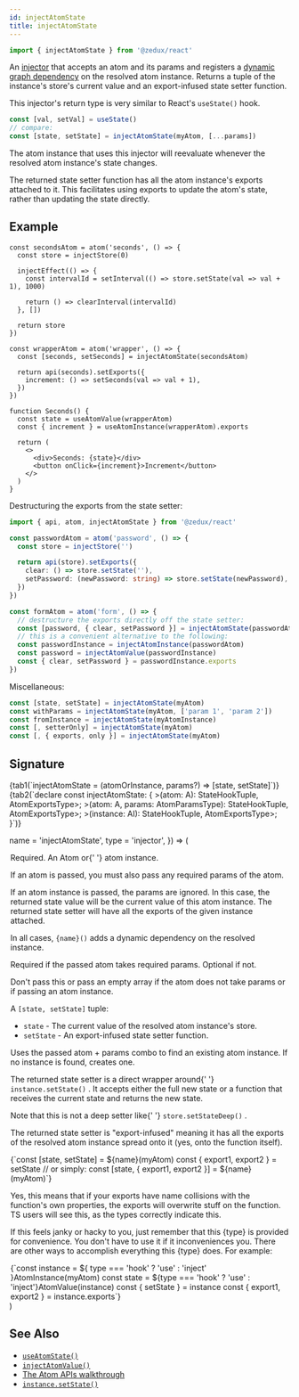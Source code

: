 ```yaml
---
id: injectAtomState
title: injectAtomState
---
```



```ts
import { injectAtomState } from '@zedux/react'
```

An [injector](../glossary#injector) that accepts an atom and its params and registers a [dynamic graph dependency](../glossary#dynamic-graph-dependency) on the resolved atom instance. Returns a tuple of the instance's store's current value and an export-infused state setter function.

This injector's return type is very similar to React's `useState()` hook.

```ts
const [val, setVal] = useState()
// compare:
const [state, setState] = injectAtomState(myAtom, [...params])
```

The atom instance that uses this injector will reevaluate whenever the resolved atom instance's state changes.

The returned state setter function has all the atom instance's exports attached to it. This facilitates using exports to update the atom's state, rather than updating the state directly.

## Example

```tsx live ecosystemId=injectAtomState/example resultVar=Seconds
const secondsAtom = atom('seconds', () => {
  const store = injectStore(0)

  injectEffect(() => {
    const intervalId = setInterval(() => store.setState(val => val + 1), 1000)

    return () => clearInterval(intervalId)
  }, [])

  return store
})

const wrapperAtom = atom('wrapper', () => {
  const [seconds, setSeconds] = injectAtomState(secondsAtom)

  return api(seconds).setExports({
    increment: () => setSeconds(val => val + 1),
  })
})

function Seconds() {
  const state = useAtomValue(wrapperAtom)
  const { increment } = useAtomInstance(wrapperAtom).exports

  return (
    <>
      <div>Seconds: {state}</div>
      <button onClick={increment}>Increment</button>
    </>
  )
}
```

Destructuring the exports from the state setter:

```ts
import { api, atom, injectAtomState } from '@zedux/react'

const passwordAtom = atom('password', () => {
  const store = injectStore('')

  return api(store).setExports({
    clear: () => store.setState(''),
    setPassword: (newPassword: string) => store.setState(newPassword),
  })
})

const formAtom = atom('form', () => {
  // destructure the exports directly off the state setter:
  const [password, { clear, setPassword }] = injectAtomState(passwordAtom)
  // this is a convenient alternative to the following:
  const passwordInstance = injectAtomInstance(passwordAtom)
  const password = injectAtomValue(passwordInstance)
  const { clear, setPassword } = passwordInstance.exports
})
```

Miscellaneous:

```ts
const [state, setState] = injectAtomState(myAtom)
const withParams = injectAtomState(myAtom, ['param 1', 'param 2'])
const fromInstance = injectAtomState(myAtomInstance)
const [, setterOnly] = injectAtomState(myAtom)
const [, { exports, only }] = injectAtomState(myAtom)
```

## Signature

<Tabs>
  {tab1(`injectAtomState = (atomOrInstance, params?) => [state, setState]`)}
  {tab2(`declare const injectAtomState: {
  <A extends AtomBase<any, [], any, any, any, any>>(atom: A): StateHookTuple<AtomStateType<A>, AtomExportsType<A>>;
  <A extends AtomBase<any, [...any], any, any, any, any>>(atom: A, params: AtomParamsType<A>): StateHookTuple<AtomStateType<A>, AtomExportsType<A>>;
  <AI extends AtomInstance<any, [...any], any, any, any>>(instance: AI): StateHookTuple<AtomInstanceStateType<AI>, AtomExportsType<AI>>;
}`)}
</Tabs>

  name = 'injectAtomState',
  type = 'injector',
}) => (
  <Legend>
    <Item name="atomOrInstance">
      <p>
        Required. An <Link to="../classes/Atom">Atom</Link> or{' '}
        <Link to="../classes/AtomInstance">atom instance</Link>.
      </p>
      <p>
        If an atom is passed, you must also pass any required params of the
        atom.
      </p>
      <p>
        If an atom instance is passed, the params are ignored. In this case, the
        returned state value will be the current value of this atom instance.
        The returned state setter will have all the exports of the given
        instance attached.
      </p>
      <p>
        In all cases, <code>{name}()</code> adds a dynamic dependency on the
        resolved instance.
      </p>
    </Item>
    <Item name="params">
      <p>Required if the passed atom takes required params. Optional if not.</p>
      <p>
        Don't pass this or pass an empty array if the atom does not take params
        or if passing an atom instance.
      </p>
    </Item>
    <Item name="Returns">
      <p>
        A <code>[state, setState]</code> tuple:
      </p>
      <ul>
        <li>
          <code>state</code> - The current value of the resolved atom instance's
          store.
        </li>
        <li>
          <code>setState</code> - An export-infused state setter function.
        </li>
      </ul>
      <p>
        Uses the passed atom + params combo to find an existing atom instance.
        If no instance is found, creates one.
      </p>
      <p>
        The returned state setter is a direct wrapper around{' '}
        <Link to="../classes/AtomInstance#setstate">
          <code>instance.setState()</code>
        </Link>
        . It accepts either the full new state or a function that receives the current
        state and returns the new state.
      </p>
      <p>
        Note that this is not a deep setter like{' '}
        <Link to="../classes/Store#setstatedeep">
          <code>store.setStateDeep()</code>
        </Link>
        .
      </p>
      <p>
        The returned state setter is "export-infused" meaning it has all the
        exports of the resolved atom instance spread onto it (yes, onto the
        function itself).
      </p>
      <Ts>{`const [state, setState] = ${name}(myAtom)
const { export1, export2 } = setState
// or simply:
const [state, { export1, export2 }] = ${name}(myAtom)`}</Ts>
      <p>
        Yes, this means that if your exports have name collisions with the
        function's own properties, the exports will overwrite stuff on the
        function. TS users will see this, as the types correctly indicate this.
      </p>
      <p>
        If this feels janky or hacky to you, just remember that this {type} is
        provided for convenience. You don't have to use it if it inconveniences
        you. There are other ways to accomplish everything this {type} does. For
        example:
      </p>
      <Ts>{`const instance = ${
        type === 'hook' ? 'use' : 'inject'
      }AtomInstance(myAtom)
const state = ${type === 'hook' ? 'use' : 'inject'}AtomValue(instance)
const { setState } = instance
const { export1, export2 } = instance.exports`}</Ts>
    </Item>
  </Legend>
)

<InjectAtomStateLegend />

## See Also

- [`useAtomState()`](../hooks/useAtomState)
- [`injectAtomValue()`](injectAtomValue)
- [The Atom APIs walkthrough](../../walkthrough/atom-apis)
- [`instance.setState()`](../classes/AtomInstance#setstate)
